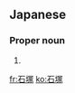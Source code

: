 ==Japanese==
{{ja-kanjitab|石|塚}}

===Proper noun===
{{ja-pos|proper noun|いしづか}}

# {{surname|lang=ja|sort=いしづか}}

[[fr:石塚]]
[[ko:石塚]]